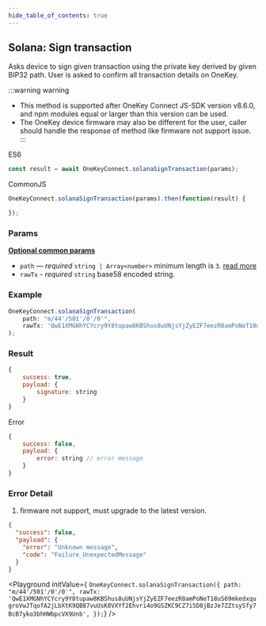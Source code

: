 ```yaml
---
hide_table_of_contents: true
---
```



## Solana: Sign transaction
Asks device to sign given transaction using the private key derived by given BIP32 path. User is asked to confirm all transaction
details on OneKey.

:::warning warning
- This method is supported after OneKey Connect JS-SDK version v8.6.0, and npm modules equal or larger than this version can be used.
- The OneKey device firmware may also be different for the user, caller should handle the response of method like firmware not support issue.
:::

ES6
```javascript
const result = await OneKeyConnect.solanaSignTransaction(params);
```

CommonJS
```javascript
OneKeyConnect.solanaSignTransaction(params).then(function(result) {

});
```

### Params

[**Optional common params**](./commonParams)

* `path` — *required* `string | Array<number>` minimum length is `3`. [read more](./path)
* `rawTx` - *required* `string` base58 encoded string.

### Example

```javascript
OneKeyConnect.solanaSignTransaction(
    path: "m/44'/501'/0'/0'",
    rawTx: 'QwE1XMGNhYCYcry9Y8tupaw8KBShus8uUNjsYjZyEZF7eezR8amPoNeT18uS69mkedxqugroVwJTqofA2jLbXtK9QB87vuUsK8VXYf2Ehvri4o9GSZKC9CZ7i5D8jBzJe7ZZtsySfy7BcB7yko3bhHWbpcVX9Unb',
);
```

### Result

```javascript
{
    success: true,
    payload: {
        signature: string
    }
}
```
Error
```javascript
{
    success: false,
    payload: {
        error: string // error message
    }
}
```


### Error Detail

1. firmware not support, must upgrade to the latest version.
```json
{
  "success": false,
  "payload": {
    "error": "Unknown message",
    "code": "Failure_UnexpectedMessage"
  }
}
```


<Playground
    initValue={
`OneKeyConnect.solanaSignTransaction({
    path: "m/44'/501'/0'/0'",
    rawTx: 'QwE1XMGNhYCYcry9Y8tupaw8KBShus8uUNjsYjZyEZF7eezR8amPoNeT18uS69mkedxqugroVwJTqofA2jLbXtK9QB87vuUsK8VXYf2Ehvri4o9GSZKC9CZ7i5D8jBzJe7ZZtsySfy7BcB7yko3bhHWbpcVX9Unb',
});`}
/>
